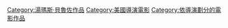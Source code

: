 {{cat more|湯瑪斯·貝魯佐}}

{{DEFAULTSORT:Bezucha, Thomas}}
[[Category:湯瑪斯·貝魯佐作品|Category:湯瑪斯·貝魯佐作品]]
[[Category:美國導演電影|Category:美國導演電影]]
[[Category:依導演劃分的電影作品|Category:依導演劃分的電影作品]]
